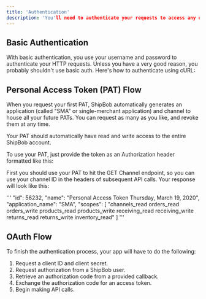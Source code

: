 ```yaml
---
title: 'Authentication'
description: 'You'll need to authenticate your requests to access any of the endpoints in the ShipBob API. In this guide, we'll look at how authentication works. ShipBob offers two ways to authenticate your API requests: Basic authentication and OAuth2 with a token — OAuth2 is the recommended way.'
---
```


## Basic Authentication

With basic authentication, you use your username and password to authenticate your HTTP requests. Unless you have a very good reason, you probably shouldn't use basic auth. Here's how to authenticate using cURL:

## Personal Access Token (PAT) Flow
When you request your first PAT, ShipBob automatically generates an application (called "SMA" or single-merchant application) and channel to house all your future PATs. You can request as many as you like, and revoke them at any time.

Your PAT should automatically have read and write access to the entire ShipBob account.

To use your PAT, just provide the token as an Authorization header formatted like this:

First you should use your PAT to hit the GET Channel endpoint, so you can use your channel ID in the headers of subsequent API calls. Your response will look like this:

'''
"id": 56232,
"name": "Personal Access Token Thursday, March 19, 2020",
"application_name": "SMA",
"scopes": [
    "channels_read orders_read orders_write products_read products_write receiving_read receiving_write returns_read returns_write inventory_read"
]
'''


## OAuth Flow
To finish the authentication process, your app will have to do the following:

1. Request a client ID and client secret.
2. Request authorization from a ShipBob user.
3. Retrieve an authorization code from a provided callback.
4. Exchange the authorization code for an access token.
5. Begin making API calls.
